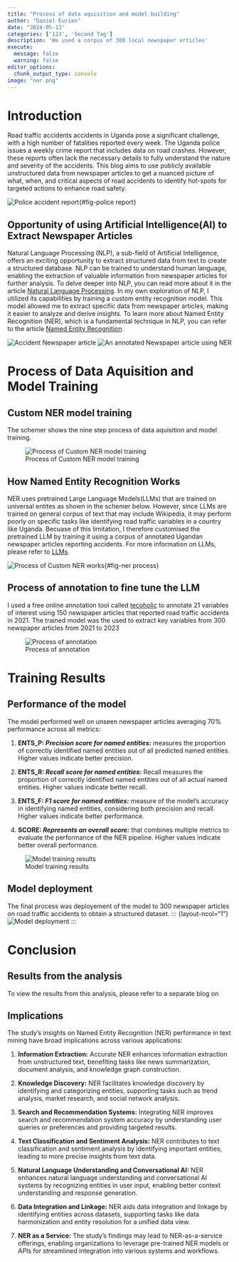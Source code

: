 ```yaml
---
title: "Process of data aquisition and model building"
author: "Daniel Eurien"
date: "2024-05-13"
categories: ['123', 'Second Tag']
description: 'We used a corpus of 300 local newspaper articles'
execute: 
  message: false
  warning: false
editor_options: 
  chunk_output_type: console
image: "ner.png"
---
```


# Introduction

Road traffic accidents accidents in Uganda pose a significant challenge, with a high number of fatalities reported every week. The Uganda police issues a weekly crime report that includes data on road crashes. However, these reports often lack the necessary details to fully understand the nature and severity of the accidents. This blog aims to use publicly available unstructured data from newspaper articles to get a nuanced picture of what, when, and critical aspects of road accidents to identify hot-spots for targeted actions to enhance road safety.

::: {layout-ncol="1"}
![Police accident report](pictures/police%20report.jpg){#fig-police report}
:::

## Opportunity of using Artificial Intelligence(AI) to Extract Newspaper Articles

Natural Language Processing (NLP), a sub-field of Artificial Intelligence, offers an exciting opportunity to extract structured data from text to create a structured database. NLP can be trained to understand human language, enabling the extraction of valuable information from newspaper articles for further analysis. To delve deeper into NLP, you can read more about it in the article [Natural Language Processing](https://hbr.org/2022/04/the-power-of-natural-language-processing). In my own exploration of NLP, I utilized its capabilities by training a custom entity recognition model. This model allowed me to extract specific data from newspaper articles, making it easier to analyze and derive insights. To learn more about Named Entity Recognition (NER), which is a fundamental technique in NLP, you can refer to the article [Named Entity Recognition](https://www.geeksforgeeks.org/named-entity-recognition/).

::: {layout-ncol="2"}
![Accident Newspaper article](pictures/newspaper%20article.png){#fig-article} ![An annotated Newspaper article using NER](pictures/ner.png){#fig-NLP}
:::

# Process of Data Aquisition and Model Training

## Custom NER model training

The schemer shows the nine step process of data aquisition and model training.

::: {layout-ncol="1"}
![Process of Custom NER model training](pictures/process%20of%20data.png){#fig-process}
:::

## How Named Entity Recognition Works

NER uses pretrained Large Language Models(LLMs) that are trained on universal entites as shown in the schemer below. However, since LLMs are trained on general corpus of text that may include Wikipedia, it may perform poorly on specific tasks like identifying road traffic variables in a country like Uganda. Becuase of this limitation, I therefore customised the pretrained LLM by training it using a corpus of annotated Ugandan newspaper articles reporting accidents. For more information on LLMs, please refer to [LLMs](https://aws.amazon.com/what-is/large-language-model/).

::: {layout-ncol="1"}
![Process of Custom NER works](pictures/ner%20process.png){#fig-ner process}
:::

## Process of annotation to fine tune the LLM

I used a free online annotation tool called [tecoholic](ic.github.io/ner-annotator/) to annotate 21 variables of interest using 150 newspaper articles that reported road traffic accidents in 2021. The trained model was the used to extract key variables from 300 newspaper articles from 2021 to 2023

::: {layout-ncol="1"}
![Process of annotation](pictures/annotation.png){#fig-annotation}
:::

# Training Results

## Performance of the model

The model performed well on unseen newspaper articles averaging 70% performance across all metrics:

1.  **ENTS_P: *Precision score for named entities:*** measures the proportion of correctly identified named entities out of all predicted named entities. Higher values indicate better precision.

2.  **ENTS_R: *Recall score for named entities:*** Recall measures the proportion of correctly identified named entities out of all actual named entities. Higher values indicate better recall.

3.  **ENTS_F: *F1 score for named entities:*** measure of the model's accuracy in identifying named entities, considering both precision and recall. Higher values indicate better performance.

4.  **SCORE: *Represents an overall score:*** that combines multiple metrics to evaluate the performance of the NER pipeline. Higher values indicate better overall performance.

::: {layout-ncol="1"}
![Model training results](pictures/results.png)
:::

## Model deployment

The final process was deployement of the model to 300 newspaper articles on road traffic accidents to obtain a structured dataset. ::: {layout-ncol="1"} ![Model deployment](pictures/deployment.png) :::

# Conclusion

## Results from the analysis

To view the results from this analysis, please refer to a separate blog on

## Implications

The study's insights on Named Entity Recognition (NER) performance in text mining have broad implications across various applications:

1.  **Information Extraction:** Accurate NER enhances information extraction from unstructured text, benefiting tasks like news summarization, document analysis, and knowledge graph construction.

2.  **Knowledge Discovery:** NER facilitates knowledge discovery by identifying and categorizing entities, supporting tasks such as trend analysis, market research, and social network analysis.

3.  **Search and Recommendation Systems:** Integrating NER improves search and recommendation system accuracy by understanding user queries or preferences and providing targeted results.

4.  **Text Classification and Sentiment Analysis:** NER contributes to text classification and sentiment analysis by identifying important entities, leading to more precise insights from text data.

5.  **Natural Language Understanding and Conversational AI:** NER enhances natural language understanding and conversational AI systems by recognizing entities in user input, enabling better context understanding and response generation.

6.  **Data Integration and Linkage:** NER aids data integration and linkage by identifying entities across datasets, supporting tasks like data harmonization and entity resolution for a unified data view.

7.  **NER as a Service:** The study's findings may lead to NER-as-a-service offerings, enabling organizations to leverage pre-trained NER models or APIs for streamlined integration into various systems and workflows.
